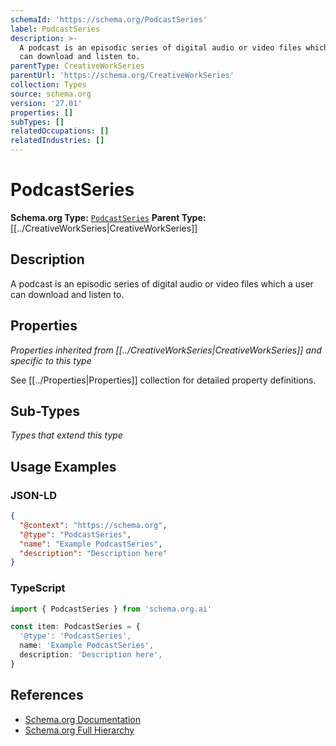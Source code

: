 ```yaml
---
schemaId: 'https://schema.org/PodcastSeries'
label: PodcastSeries
description: >-
  A podcast is an episodic series of digital audio or video files which a user
  can download and listen to.
parentType: CreativeWorkSeries
parentUrl: 'https://schema.org/CreativeWorkSeries'
collection: Types
source: schema.org
version: '27.01'
properties: []
subTypes: []
relatedOccupations: []
relatedIndustries: []
---
```

# PodcastSeries

**Schema.org Type:** [`PodcastSeries`](https://schema.org/PodcastSeries)
**Parent Type:** [[../CreativeWorkSeries|CreativeWorkSeries]]

## Description

A podcast is an episodic series of digital audio or video files which a user can download and listen to.

## Properties

*Properties inherited from [[../CreativeWorkSeries|CreativeWorkSeries]] and specific to this type*

See [[../Properties|Properties]] collection for detailed property definitions.

## Sub-Types

*Types that extend this type*

## Usage Examples

### JSON-LD

```json
{
  "@context": "https://schema.org",
  "@type": "PodcastSeries",
  "name": "Example PodcastSeries",
  "description": "Description here"
}
```

### TypeScript

```typescript
import { PodcastSeries } from 'schema.org.ai'

const item: PodcastSeries = {
  '@type': 'PodcastSeries',
  name: 'Example PodcastSeries',
  description: 'Description here',
}
```

## References

- [Schema.org Documentation](https://schema.org/PodcastSeries)
- [Schema.org Full Hierarchy](https://schema.org/docs/full.html)
